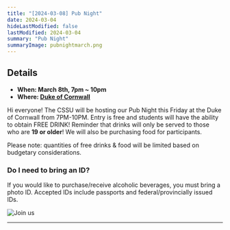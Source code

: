 ```yaml
---
title: "[2024-03-08] Pub Night"
date: 2024-03-04
hideLastModified: false
lastModified: 2024-03-04
summary: "Pub Night"
summaryImage: pubnightmarch.png
---
```


## Details

- **When: March 8th, 7pm ~ 10pm**
- **Where: [Duke of Cornwall](https://maps.app.goo.gl/HSVxM26gFyEeY5m49)**

Hi everyone! The CSSU will be hosting our Pub Night this Friday at the Duke of Cornwall from 7PM-10PM. Entry is free and students will have the ability to obtain FREE DRINK! Reminder that drinks will only be served to those who are **19 or older**! We will also be purchasing food for participants.

Please note: quantities of free drinks & food will be limited based on budgetary considerations.

### Do I need to bring an ID?
If you would like to purchase/receive alcoholic beverages, you must bring a photo ID. Accepted IDs include passports and federal/provincially issued IDs.

![Join us](pubnightmarch.png)

---
